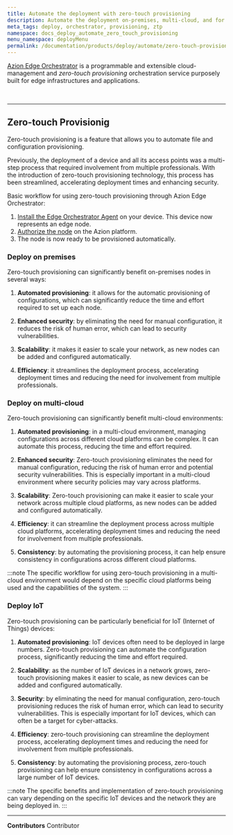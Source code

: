```yaml
---
title: Automate the deployment with zero-touch provisioning
description: Automate the deployment on-premises, multi-cloud, and for IoT devices through Azion Edge Orchestrator.
meta_tags: deploy, orchestrator, provisioning, ztp
namespace: docs_deploy_automate_zero_touch_provisioning
menu_namespace: deployMenu
permalink: /documentation/products/deploy/automate/zero-touch-provisioning/
---
```



[Azion Edge Orchestrator](/en/documentation/products/deploy/edge-orchestrator/) is a programmable and extensible cloud-management and *zero-touch provisioning* orchestration service purposely built for edge infrastructures and applications.

<LinkButton outlined link="/en/documentation/products/guides/deploy/install-orchestrator-agent/" label="go to how to install edge orchestrator agent" variant="secondary" target="_blank" />
<br />
<LinkButton outlined link="/en/documentation/products/guides/deploy/authorize-an-edge-node/" label="go to how to authorize an edge node" variant="secondary" target="_blank" />

---

## Zero-touch Provisionig

Zero-touch provisioning is a feature that allows you to automate file and configuration provisioning.

Previously, the deployment of a device and all its access points was a multi-step process that required involvement from multiple professionals. With the introduction of zero-touch provisioning technology, this process has been streamlined, accelerating deployment times and enhancing security.

Basic workflow for using zero-touch provisioning through Azion Edge Orchestrator:

1. [Install the Edge Orchestrator Agent](/en/documentation/products/guides/deploy/install-orchestrator-agent/) on your device. This device now represents an edge node.
2. [Authorize the node](/en/documentation/products/guides/deploy/authorize-an-edge-node/) on the Azion platform.
3. The node is now ready to be provisioned automatically.

### Deploy on premises

Zero-touch provisioning can significantly benefit on-premises nodes in several ways:

1. **Automated provisioning**: it allows for the automatic provisioning of configurations, which can significantly reduce the time and effort required to set up each node.

2. **Enhanced security**: by eliminating the need for manual configuration, it reduces the risk of human error, which can lead to security vulnerabilities.

3. **Scalability**: it makes it easier to scale your network, as new nodes can be added and configured automatically.

4. **Efficiency**: it streamlines the deployment process, accelerating deployment times and reducing the need for involvement from multiple professionals.

### Deploy on multi-cloud 

Zero-touch provisioning can significantly benefit multi-cloud environments:

1. **Automated provisioning**: in a multi-cloud environment, managing configurations across different cloud platforms can be complex. It can automate this process, reducing the time and effort required.

2. **Enhanced security**: Zero-touch provisioning eliminates the need for manual configuration, reducing the risk of human error and potential security vulnerabilities. This is especially important in a multi-cloud environment where security policies may vary across platforms.

3. **Scalability**: Zero-touch provisioning can make it easier to scale your network across multiple cloud platforms, as new nodes can be added and configured automatically.

4. **Efficiency**: it can streamline the deployment process across multiple cloud platforms, accelerating deployment times and reducing the need for involvement from multiple professionals.

5. **Consistency**: by automating the provisioning process, it can help ensure consistency in configurations across different cloud platforms.

:::note 
The specific workflow for using zero-touch provisioning in a multi-cloud environment would depend on the specific cloud platforms being used and the capabilities of the system.
:::

### Deploy IoT

Zero-touch provisioning can be particularly beneficial for IoT (Internet of Things) devices:

1. **Automated provisioning**: IoT devices often need to be deployed in large numbers. Zero-touch provisioning can automate the configuration process, significantly reducing the time and effort required.

2. **Scalability**: as the number of IoT devices in a network grows, zero-touch provisioning makes it easier to scale, as new devices can be added and configured automatically.

3. **Security**: by eliminating the need for manual configuration, zero-touch provisioning reduces the risk of human error, which can lead to security vulnerabilities. This is especially important for IoT devices, which can often be a target for cyber-attacks.

4. **Efficiency**: zero-touch provisioning can streamline the deployment process, accelerating deployment times and reducing the need for involvement from multiple professionals.

5. **Consistency**: by automating the provisioning process, zero-touch provisioning can help ensure consistency in configurations across a large number of IoT devices.

:::note 
The specific benefits and implementation of zero-touch provisioning can vary depending on the specific IoT devices and the network they are being deployed in.
:::

---


**Contributors** <ContributorList>Contributor</ContributorList>
